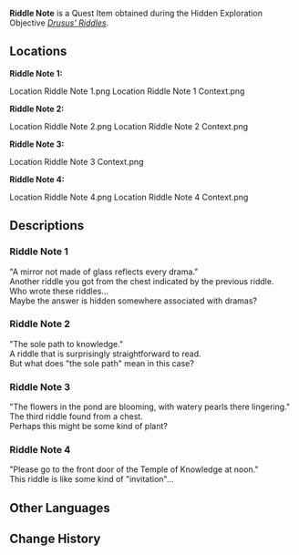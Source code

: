 {{Item Infobox
|id           = 101957; 101958; 101959; 101960
|image        = Item Quest Letter.png
|type         = Quest Items
|description  = See [[#Descriptions]]
|source1      = [[Drusus' Riddles]]
}}
'''Riddle Note''' is a Quest Item obtained during the Hidden Exploration Objective ''[[Drusus' Riddles]]''.

==Locations==
'''Riddle Note 1:'''
<gallery>
Location Riddle Note 1.png
Location Riddle Note 1 Context.png
</gallery>
'''Riddle Note 2:'''
<gallery>
Location Riddle Note 2.png
Location Riddle Note 2 Context.png
</gallery>
'''Riddle Note 3:'''
<gallery>
Location Riddle Note 3 Context.png
</gallery>
'''Riddle Note 4:'''
<gallery>
Location Riddle Note 4.png
Location Riddle Note 4 Context.png
</gallery>

==Descriptions==
===Riddle Note 1===
"A mirror not made of glass reflects every drama."<br />
Another riddle you got from the chest indicated by the previous riddle.<br />
Who wrote these riddles...<br />
Maybe the answer is hidden somewhere associated with dramas?

===Riddle Note 2===
"The sole path to knowledge."<br />
A riddle that is surprisingly straightforward to read.<br />
But what does "the sole path" mean in this case?

===Riddle Note 3===
"The flowers in the pond are blooming, with watery pearls there lingering."<br />
The third riddle found from a chest.<br />
Perhaps this might be some kind of plant?

===Riddle Note 4===
"Please go to the front door of the Temple of Knowledge at noon."<br />
This riddle is like some kind of "invitation"...

==Other Languages==
{{Other Languages
|default_hidden = 1
|en      = Riddle Note
|zhs     = 写有谜语的纸条
|zhs_rm  = Xiěyǒu Míyǔ de Zhǐtiáo
|zht     = 寫有謎語的紙條
|zht_rm  = Xiěyǒu Míyǔ de Zhǐtiáo
|ja      = 謎解きが書かれた紙
|ja_rm   = Nazotoki ga Kakareta Kami
|ko      = 수수께끼가 적힌 쪽지
|ko_rm   = Susukkekkiga Jeokhin Jjokji
|es      = Nota con acertijo
|fr      = Énigme
|ru      = Записка с загадкой
|th      = กระดาษโน้ตที่มีคำปริศนาเขียนอยู่
|th_rm   = 
|vi      = Mảnh Giấy Viết Câu Đố
|de      = Mit Rätseln beschriebene Notiz
|id      = Catatan Teka-Teki
|pt      = Nota com Um Enigma
|tr      = Bilmece Notu
|it      = Messaggio con indovinello
}}

==Change History==
{{Change History|3.0}}
